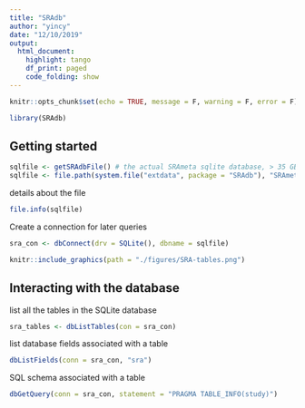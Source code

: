 ```yaml
---
title: "SRAdb"
author: "yincy"
date: "12/10/2019"
output: 
  html_document:
    highlight: tango
    df_print: paged
    code_folding: show
---
```


```r
knitr::opts_chunk$set(echo = TRUE, message = F, warning = F, error = F)
```

```r
library(SRAdb)
```

## Getting started  
```r
sqlfile <- getSRAdbFile() # the actual SRAmeta sqlite database, > 35 GB
sqlfile <- file.path(system.file("extdata", package = "SRAdb"), "SRAmetadb_demo.sqlite")
```

details about the file  
```r
file.info(sqlfile)
```

Create a connection for later queries  
```r
sra_con <- dbConnect(drv = SQLite(), dbname = sqlfile)
```

```r
knitr::include_graphics(path = "./figures/SRA-tables.png")
```



## Interacting with the database  
list all the tables in the SQLite database  
```r
sra_tables <- dbListTables(con = sra_con)
```

list database fields associated with a table  
```r
dbListFields(conn = sra_con, "sra")
```

SQL schema associated with a table  
```r
dbGetQuery(conn = sra_con, statement = "PRAGMA TABLE_INFO(study)")
```



























